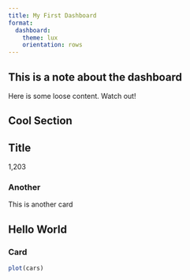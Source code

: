 ```yaml
---
title: My First Dashboard
format: 
  dashboard:
    theme: lux
    orientation: rows
---
```


:::{.callout-note}

## This is a note about the dashboard

Here is some loose content. Watch out!

:::

## Cool Section

:::{.valuebox}

## Title

1,203

:::

### Another

This is another card

## Hello World

### Card

```r
plot(cars)
```
